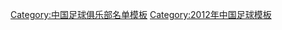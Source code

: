 {{Football squad with groups
|name=2012年中甲分类名单松江
|bgcolor=#ffcc00
|bordercolor=#0000FF
|textcolor=#0000FF
|title=[[天津松江足球俱乐部|<span style="color:#0000FF">天津松江</span>]] — [[2012年中国足球甲级联赛|<span style="color:#0000FF">2012年</span>]][[中国足球甲级联赛|<span style="color:#0000FF">中甲联赛第 6 名</span>]]
|group1=全年参赛球员
|list1=<div>
{{Football squad2 player|no=1|name=[[隋维杰]]}}
{{Football squad2 player|no=2|name=[[曹小东]]}}
{{Football squad2 player|no=3|name=[[于睿]]}}
{{Football squad2 player|no=4|name=[[张森 (足球运动员)|张森]]}}
{{Football squad2 player|no=5|name=[[冯扬]]}}
{{Football squad2 player|no=6|name=[[刘涛 (足球运动员)|刘涛]]}}
{{Football squad2 player|no=7|name=[[朱海威]]}}
{{Football squad2 player|no=8|name=[[王强 (足球运动员)|王强]]}}
{{Football squad2 player|no=9|name={{flagicon|BRA}} [[安德森·里卡多·多斯·桑托斯|安德森]]}}
{{Football squad2 player|no=10|name={{flagicon|SLO}} [[亚历山大·罗迪奇|罗迪克]]<small>([[队长 (足球)|c]])</small>}}
{{Football squad2 player|no=11|name=[[徐博]]}}
{{Football squad2 player|no=13|name=[[马霄鹏]]}}
{{Football squad2 player|no=14|name=[[马玉骁]]}}
{{Football squad2 player|no=15|name=[[李耀悦]]}}
{{Football squad2 player|no=16|name=[[吴波 (足球运动员)|吴波]]}}
{{Football squad2 player|no=17|name=[[薛晨 (足球运动员)|薛晨]]}}
{{Football squad2 player|no=18|name=[[吴磊]]}}
{{Football squad2 player|no=19|name=[[刘尚坤]]}}
{{Football squad2 player|no=20|name=[[王鹏 (1986年)|王鹏]]}}
{{Football squad2 player|no=22|name=[[宋涛 (1983年)|宋涛]]}}
{{Football squad2 player|no=23|name=[[万程]]}}
{{Football squad2 player|no=24|name=[[荣宇]]}}
{{Football squad2 player|no=25|name=[[杜少斌]]}}
{{Football squad2 player|no=26|name={{flagicon|EST}} [[大卫·兰]]}}
{{Football squad2 player|no=27|name=[[张诚 (足球运动员)|张诚]]}}
{{Football squad2 player|no=28|name=[[董少晨]]}}
{{Football squad2 player|no=29|name=[[张炜 (足球运动员)|张炜]]}}
{{Football squad2 player|no=30|name=[[陈意良]]}}
{{Football squad2 player|no=31|name=[[刘维鹏]]}}
{{Football squad2 player|no=32|name=[[屈天保]]}}
{{Football squad2 player|no=33|name={{flagicon|KOR}} [[李世仁]]}}
{{Football squad2 player|no=36|name=[[钟蓓伟]]}}
{{Football squad2 player|no=39|name=[[时萌]]}}
</div>
|group2=夏季转入球员
|list2=<div>
</div>
|group3=夏季转出球员
|list3=<div>
{{Football squad2 player|no=12|name=[[郭纯泉]]}}
{{Football squad2 player|no=21|name=[[连琛]]}}
</div>
|group4=主教练
|list4=[[郝海涛]]
}}
<noinclude>
{{DEFAULTSORT:Tianjin Songjiang F.C. Squad 2012}}
[[Category:中国足球俱乐部名单模板]]
[[Category:2012年中国足球模板]]
</noinclude>